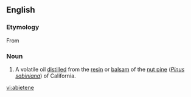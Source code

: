 ==English==

===Etymology===
From {{etyl|la|en}} {{term|abies||lang=la|silver fir (tree)}}

===Noun===
{{en-noun}}

# A volatile oil [[distilled]] from the [[resin]] or [[balsam]] of the [[nut pine]] (''[[Pinus sabiniana]]'') of California.

[[vi:abietene]]